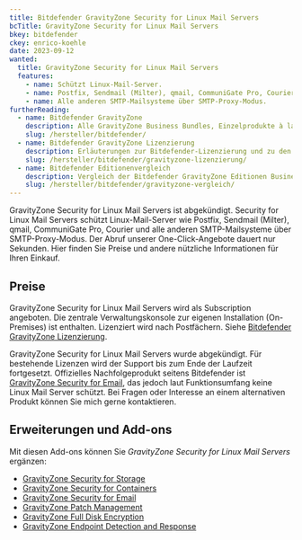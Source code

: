 ```yaml
---
title: Bitdefender GravityZone Security for Linux Mail Servers
bcTitle: GravityZone Security for Linux Mail Servers
bkey: bitdefender
ckey: enrico-koehle
date: 2023-09-12
wanted:
  title: GravityZone Security for Linux Mail Servers
  features:
    - name: Schützt Linux-Mail-Server.
    - name: Postfix, Sendmail (Milter), qmail, CommuniGate Pro, Courier.
    - name: Alle anderen SMTP-Mailsysteme über SMTP-Proxy-Modus.
furtherReading:
  - name: Bitdefender GravityZone
    description: Alle GravityZone Business Bundles, Einzelprodukte à la carte und Add-ons.
    slug: /hersteller/bitdefender/
  - name: Bitdefender GravityZone Lizenzierung
    description: Erläuterungen zur Bitdefender-Lizenzierung und zu den verschiedenen Einkaufsmöglichkeiten.
    slug: /hersteller/bitdefender/gravityzone-lizenzierung/
  - name: Bitdefender Editionenvergleich
    description: Vergleich der Bitdefender GravityZone Editionen Business Security, Business Security Premium und Business Security Enterprise.
    slug: /hersteller/bitdefender/gravityzone-vergleich/
---
```




<Intro>

GravityZone Security for Linux Mail Servers ist abgekündigt. Security for Linux Mail Servers schützt Linux-Mail-Server wie Postfix, Sendmail (Milter), qmail, CommuniGate Pro, Courier und alle anderen SMTP-Mailsysteme über SMTP-Proxy-Modus. Der Abruf unserer One-Click-Angebote dauert nur Sekunden. Hier finden Sie Preise und andere nützliche Informationen für Ihren Einkauf.

</Intro>

<TOC />

## Preise

GravityZone Security for Linux Mail Servers wird als Subscription angeboten. Die zentrale Verwaltungskonsole zur eigenen Installation (On-Premises) ist enthalten. Lizenziert wird nach Postfächern. Siehe [Bitdefender GravityZone Lizenzierung](/hersteller/bitdefender/gravityzone-lizenzierung/).

<GetInTouch variant="Info">

GravityZone Security for Linux Mail Servers wurde abgekündigt. Für bestehende Lizenzen wird der Support bis zum Ende der Laufzeit fortgesetzt. Offizielles Nachfolgeprodukt seitens Bitdefender ist [GravityZone Security for Email](/hersteller/bitdefender/gravityzone-security-for-email/), das jedoch laut Funktionsumfang keine Linux Mail Server schützt. Bei Fragen oder Interesse an einem alternativen Produkt können Sie mich gerne kontaktieren.

</GetInTouch>

## Erweiterungen und Add-ons

Mit diesen Add-ons können Sie *GravityZone Security for Linux Mail Servers* ergänzen:

<ArrowList>

- [GravityZone Security for Storage](/hersteller/bitdefender/gravityzone-security-for-storage/)<br />
- [GravityZone Security for Containers](/hersteller/bitdefender/gravityzone-security-for-containers/)
- [GravityZone Security for Email](/hersteller/bitdefender/gravityzone-security-for-email/)<br />
- [GravityZone Patch Management](/hersteller/bitdefender/gravityzone-patch-management/)<br />
- [GravityZone Full Disk Encryption](/hersteller/bitdefender/gravityzone-full-disk-encryption/)<br />
- [GravityZone Endpoint Detection and Response](/hersteller/bitdefender/gravityzone-endpoint-detection-and-response/)

</ArrowList>

